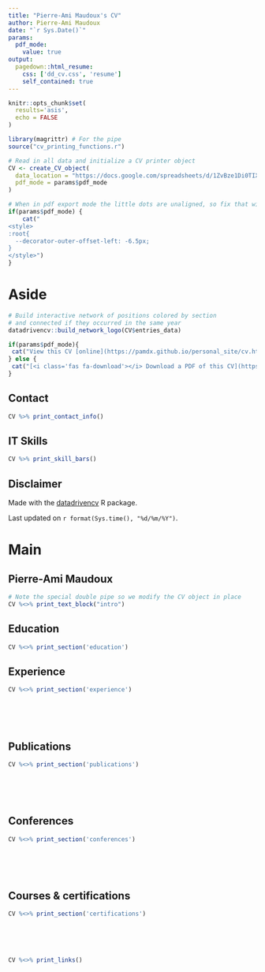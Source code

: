 ```yaml
---
title: "Pierre-Ami Maudoux's CV"
author: Pierre-Ami Maudoux
date: "`r Sys.Date()`"
params:
  pdf_mode:
    value: true
output:
  pagedown::html_resume:
    css: ['dd_cv.css', 'resume']
    self_contained: true
---
```


```r
knitr::opts_chunk$set(
  results='asis', 
  echo = FALSE
)

library(magrittr) # For the pipe
source("cv_printing_functions.r")

# Read in all data and initialize a CV printer object
CV <- create_CV_object(
  data_location = "https://docs.google.com/spreadsheets/d/1ZvBze1Di0TIXBg3PieaCr5iR1vaI6u7RNdeLE9yVcdo",  
  pdf_mode = params$pdf_mode
)

```


```r
# When in pdf export mode the little dots are unaligned, so fix that with some conditional CSS.
if(params$pdf_mode) {
    cat("
<style>
:root{
  --decorator-outer-offset-left: -6.5px;
}
</style>")
}
```


Aside
================================================================================

```r
# Build interactive network of positions colored by section
# and connected if they occurred in the same year
datadrivencv::build_network_logo(CV$entries_data)
```


```r
if(params$pdf_mode){
 cat("View this CV [online](https://pamdx.github.io/personal_site/cv.html) with links")
} else {
 cat("[<i class='fas fa-download'></i> Download a PDF of this CV](https://github.com/pamdx/cv/raw/main/cv.pdf)")
}
```

Contact {#contact}
--------------------------------------------------------------------------------

```r
CV %>% print_contact_info()
```



IT Skills {#skills}
--------------------------------------------------------------------------------

```r
CV %>% print_skill_bars()
```



Disclaimer {#disclaimer}
--------------------------------------------------------------------------------

Made with the [datadrivencv](https://github.com/nstrayer/datadrivencv) R package.

Last updated on `r format(Sys.time(), "%d/%m/%Y")`.



Main
================================================================================

Pierre-Ami Maudoux {#title}
--------------------------------------------------------------------------------

```r
# Note the special double pipe so we modify the CV object in place
CV %<>% print_text_block("intro") 
```



Education {data-icon=graduation-cap data-concise=true}
--------------------------------------------------------------------------------

```r
CV %<>% print_section('education')
```



<!-- Research Experience {data-icon=laptop} -->
<!-- -------------------------------------------------------------------------------- -->

<!-- ```{r} -->
<!-- CV %<>% print_section('research_positions') -->
<!-- ``` -->



Experience {data-icon=suitcase}
--------------------------------------------------------------------------------

<!-- ::: aside -->
<!-- ```{r} -->
<!-- CV %<>% print_text_block('industy_experience_aside') -->
<!-- ``` -->
<!-- ::: -->

```r
CV %<>% print_section('experience')
```

<!-- These breaks just force a new page so section doesn't get cut off -->
<br>
<br>
<br>

Publications {data-icon=newspaper}
--------------------------------------------------------------------------------

```r
CV %<>% print_section('publications')
```

<!-- These breaks just force a new page so section doesn't get cut off -->
<br>
<br>
<br>

Conferences {data-icon=chalkboard-teacher}
--------------------------------------------------------------------------------

```r
CV %<>% print_section('conferences')
```

<!-- These breaks just force a new page so section doesn't get cut off -->
<br>
<br>
<br>

Courses & certifications {data-icon=certificate}
--------------------------------------------------------------------------------

```r
CV %<>% print_section('certifications')
```

<!-- These breaks just force a new page so section doesn't get cut off -->
<br>
<br>
<br>

<!-- Teaching Experience {data-icon=chalkboard-teacher} -->
<!-- -------------------------------------------------------------------------------- -->

<!-- ::: aside -->
<!-- ```{r} -->
<!-- CV %<>% print_text_block('teaching_experience_aside') -->
<!-- ``` -->
<!-- ::: -->

<!-- ```{r} -->
<!-- CV %<>% print_section('teaching_positions') -->
<!-- ``` -->



<!-- Selected Data Science Writing {data-icon=chart-line} -->
<!-- -------------------------------------------------------------------------------- -->

<!-- ::: aside -->
<!-- ```{r} -->
<!-- CV %<>% print_text_block('data_science_writing_aside') -->
<!-- ``` -->
<!-- ::: -->

<!-- ```{r} -->
<!-- CV %<>% print_section('data_science_writings') -->
<!-- ``` -->



<!-- Selected Press (About)  {data-icon=newspaper} -->
<!-- -------------------------------------------------------------------------------- -->

<!-- ```{r} -->
<!-- CV %<>% print_section('about_me_press') -->
<!-- ``` -->


<!-- <br> -->
<!-- <br> -->


<!-- Selected Press (By)  {data-icon=newspaper} -->
<!-- -------------------------------------------------------------------------------- -->

<!-- ```{r} -->
<!-- CV %<>% print_section('by_me_press') -->
<!-- ``` -->



<!-- Selected Publications, Posters, and Talks {data-icon=book} -->
<!-- -------------------------------------------------------------------------------- -->

<!-- ```{r} -->
<!-- CV %<>% print_section('academic_articles') -->
<!-- ``` -->



```r
CV %<>% print_links()
```

